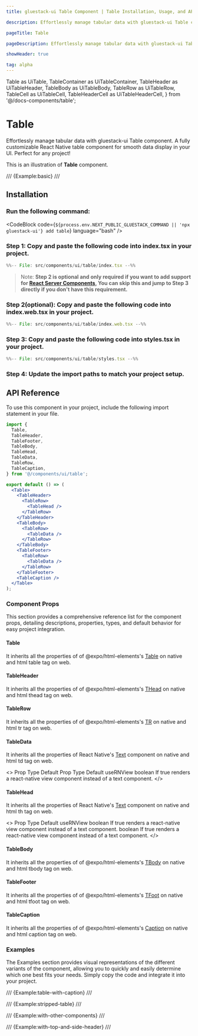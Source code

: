 ```yaml
---
title: gluestack-ui Table Component | Table Installation, Usage, and API

description: Effortlessly manage tabular data with gluestack-ui Table component. A fully customizable React Native table component for smooth data display in your UI. Perfect for any project!

pageTitle: Table

pageDescription: Effortlessly manage tabular data with gluestack-ui Table component. A fully customizable React Native table component for smooth data display in your UI. Perfect for any project!

showHeader: true

tag: alpha
---
```



  Table as UiTable,
  TableContainer as UiTableContainer,
  TableHeader as UiTableHeader,
  TableBody as UiTableBody,
  TableRow as UiTableRow,
  TableCell as UiTableCell,
  TableHeaderCell as UiTableHeaderCell,
} from '@/docs-components/table';

# Table

Effortlessly manage tabular data with gluestack-ui Table component. A fully customizable React Native table component for smooth data display in your UI. Perfect for any project!

This is an illustration of **Table** component.

/// {Example:basic} ///

## Installation

<Tabs>
    <TabItem Label="cli">

### Run the following command:

<CodeBlock code={`${process.env.NEXT_PUBLIC_GLUESTACK_COMMAND || 'npx gluestack-ui'} add table`} language="bash" />


</TabItem>
    <TabItem Label="manual">


### Step 1: Copy and paste the following code into index.tsx in your project.

```jsx
%%-- File: src/components/ui/table/index.tsx --%%
```

> Note: **Step 2 is optional and only required if you want to add support for [React Server Components](https://vercel.com/blog/understanding-react-server-components), You can skip this and jump to Step 3 directly if you don't have this requirement.**

### Step 2(optional): Copy and paste the following code into index.web.tsx in your project.

```jsx
%%-- File: src/components/ui/table/index.web.tsx --%%
```

### Step 3: Copy and paste the following code into styles.tsx in your project.

```jsx
%%-- File: src/components/ui/table/styles.tsx --%%
```

### Step 4: Update the import paths to match your project setup.

</TabItem>
</Tabs>


## API Reference

To use this component in your project, include the following import statement in your file.

```jsx
import {
  Table,
  TableHeader,
  TableFooter,
  TableBody,
  TableHead,
  TableData,
  TableRow,
  TableCaption,
} from '@/components/ui/table';
```

<AnatomyImage
  mobileUrl="https://i.imgur.com/5FVEmNK.png"
  webUrl="https://i.imgur.com/D622sCO.png"
  classNameStyle="aspect-[513/803] md:aspect-[736/467]"
/>

```jsx
export default () => (
  <Table>
    <TableHeader>
      <TableRow>
        <TableHead />
      </TableRow>
    </TableHeader>
    <TableBody>
      <TableRow>
        <TableData />
      </TableRow>
    </TableBody>
    <TableFooter>
      <TableRow>
        <TableData />
      </TableRow>
    </TableFooter>
    <TableCaption />
  </Table>
);
```

### Component Props

This section provides a comprehensive reference list for the component props, detailing descriptions, properties, types, and default behavior for easy project integration.

#### Table

It inherits all the properties of of @expo/html-elements's [Table](https://www.npmjs.com/package/@expo/html-elements#table) on native and html table tag on web.

#### TableHeader

It inherits all the properties of of @expo/html-elements's [THead](https://www.npmjs.com/package/@expo/html-elements#thead) on native and html thead tag on web.

#### TableRow

It inherits all the properties of of @expo/html-elements's [TR](https://www.npmjs.com/package/@expo/html-elements#tr) on native and html tr tag on web.

#### TableData

It inherits all the properties of React Native's [Text](https://reactnative.dev/docs/text) component on native and html td tag on web.

<>
  <UiTable>
    <UiTableHeader>
      <UiTableRow>
        <UiTableHeaderCell>Prop</UiTableHeaderCell>
        <UiTableHeaderCell>Type</UiTableHeaderCell>
        <UiTableHeaderCell>Default</UiTableHeaderCell>
      </UiTableRow>
    </UiTableHeader>
    <UiTableBody>
      <UiTableRow>
        <UiTableCell>Prop</UiTableCell>
        <UiTableCell>Type</UiTableCell>
        <UiTableCell>Default</UiTableCell>
      </UiTableRow>
      <UiTableRow>
        <UiTableCell>
          <InlineCode>useRNView</InlineCode>
          </UiTableCell>
        <UiTableCell>boolean</UiTableCell>
        <UiTableCell>
          If true renders a react-native view component instead of a text
          component.
        </UiTableCell>
      </UiTableRow>
    </UiTableBody>
  </UiTable>
</>

#### TableHead

It inherits all the properties of React Native's [Text](https://reactnative.dev/docs/text) component on native and html th tag on web.

<>
  <UiTable>
    <UiTableHeader>
      <UiTableRow>
        <UiTableHeaderCell>Prop</UiTableHeaderCell>
        <UiTableHeaderCell>Type</UiTableHeaderCell>
        <UiTableHeaderCell>Default</UiTableHeaderCell>
      </UiTableRow>
    </UiTableHeader>
    <UiTableBody>
      <UiTableRow>
        <UiTableCell>
          <InlineCode>useRNView</InlineCode>
        </UiTableCell>
        <UiTableCell>boolean</UiTableCell>
        <UiTableCell>
          If true renders a react-native view component instead of a text
          component.
        </UiTableCell>
      </UiTableRow>
         <UiTableRow>
            <UiTableCell>boolean</UiTableCell>
            <UiTableCell>
            If true renders a react-native view component instead of a text
            component.
          </UiTableCell>
        </UiTableRow>
    </UiTableBody>
  </UiTable>
</>

#### TableBody

It inherits all the properties of of @expo/html-elements's [TBody](https://www.npmjs.com/package/@expo/html-elements#tbody) on native and html tbody tag on web.

#### TableFooter

It inherits all the properties of of @expo/html-elements's [TFoot](https://www.npmjs.com/package/@expo/html-elements#tfoot) on native and html tfoot tag on web.

#### TableCaption

It inherits all the properties of of @expo/html-elements's [Caption](https://www.npmjs.com/package/@expo/html-elements#caption) on native and html caption tag on web.

### Examples

The Examples section provides visual representations of the different variants of the component, allowing you to quickly and easily determine which one best fits your needs. Simply copy the code and integrate it into your project.

/// {Example:table-with-caption} ///

/// {Example:stripped-table} ///

/// {Example:with-other-components} ///

/// {Example:with-top-and-side-header} ///
